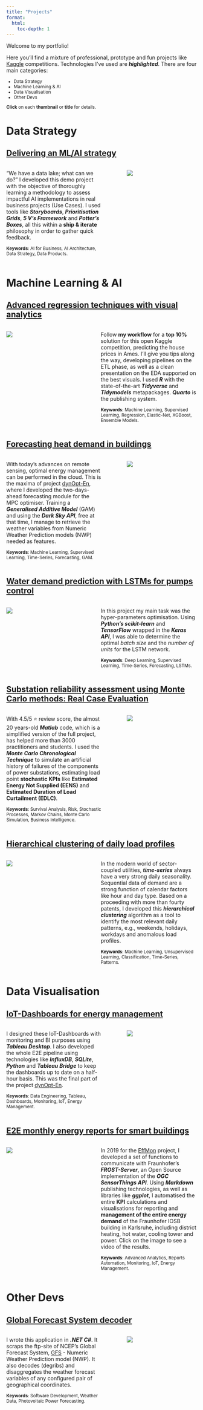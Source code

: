 ```yaml
---
title: "Projects"
format:
  html:
    toc-depth: 1
---
```


Welcome to my portfolio!

Here you'll find a mixture of professional, prototype and fun projects like [Kaggle](https://www.kaggle.com/jorgethomasm){target="_blank"} competitions. Technologies I've used are ***highlighted***. There are four main categories: 

<p><small>

- Data Strategy
- Machine Learning & AI
- Data Visualisation
- Other Devs

<p class="text-primary">**Click** on each **thumbnail** or **title** for details.</p>
</small></p>



# Data Strategy

## [Delivering an ML/AI strategy](https://docs.google.com/presentation/d/1NpMqORh_Y_tXOoqrKukTng7ewtSOAyFB/edit?usp=sharing&ouid=102039995413823268978&rtpof=true&sd=true){target="_blank"}

::: columns

::: {.column width="55%"}

"We have a data lake; what can we do?" I developed this demo project with the objective of thoroughly learning a methodology to assess impactful AI implementations in real business projects (Use Cases). I used tools like ***Storyboards***, ***Prioritisation Grids***, ***5 V's Framework*** and ***Potter's Boxes***, all this within a **ship & iterate** philosophy in order to gather quick feedback.

<p><small>**Keywords**: AI for Business, AI Architecture, Data Strategy, Data Products.</small></p>

:::

::: {.column width="5%"}
:::

::: {.column width="40%"}
[![](imgs/jthom_ml_impact.png)](https://docs.google.com/presentation/d/1NpMqORh_Y_tXOoqrKukTng7ewtSOAyFB/edit?usp=sharing&ouid=102039995413823268978&rtpof=true&sd=true){target="_blank"}
:::
:::

# Machine Learning & AI

## [Advanced regression techniques with visual analytics](https://jorgethomasm.github.io/Ames-house-prices-prediction/HousePrices.html){target="_blank"}

::: columns
::: {.column width="40%"}
[![](imgs/jthom_ames.png)](https://jorgethomasm.github.io/Ames-house-prices-prediction/HousePrices.html){target="_blank"}
:::

::: {.column width="5%"}
:::

::: {.column width="55%"}
Follow **my workflow** for a **top 10%** solution for this open Kaggle competition, predicting the house prices in Ames. I'll give you tips along the way, developing pipelines on the ETL phase, as well as a clean presentation on the EDA supported on the best visuals. I used ***R*** with the state-of-the-art ***Tidyverse*** and ***Tidymodels*** metapackages. ***Quarto*** is the publishing system.

<p><small>**Keywords**: Machine Learning, Supervised Learning, Regression, Elastic-Net, XGBoost, Ensemble Models.</small></p>

:::
:::

## [Forecasting heat demand in buildings](https://ieeexplore.ieee.org/document/9144899){target="_blank"}

::: columns
::: {.column width="55%"}
With today's advances on remote sensing, optimal energy management can be performed in the cloud. This is the maxima of project [dynOpt-En](https://www.iosb.fraunhofer.de/de/projekte-produkte/dynopt-en.html){target="_blank"}, where I developed the two-days-ahead forecasting module for the MPC optimiser. Training a ***Generalised Additive Model*** (GAM) and using the ***Dark Sky API***, free at that time, I manage to retrieve the weather variables from Numeric Weather Prediction models (NWP) needed as features.

<p><small>**Keywords**: Machine Learning, Supervised Learning, Time-Series, Forecasting, GAM.</small></p>

:::

::: {.column width="5%"}
:::

::: {.column width="40%"}
[![](imgs/jthom_heatdemand.png)](https://ieeexplore.ieee.org/document/9144899){target="_blank"}
:::
:::

## [Water demand prediction with LSTMs for pumps control](https://www.researchgate.net/publication/349694237_Application_of_LSTM_Networks_for_Water_Demand_Prediction_in_Optimal_Pump_Control){target="_blank"}

::: columns
::: {.column width="40%"}
[![](imgs/jthom_waterlstm.png)](https://www.researchgate.net/publication/349694237_Application_of_LSTM_Networks_for_Water_Demand_Prediction_in_Optimal_Pump_Control){target="_blank"}
:::

::: {.column width="5%"}
:::

::: {.column width="55%"}
In this project my main task was the hyper-parameters optimisation. Using ***Python's scikit-learn*** and ***TensorFlow*** wrapped in the ***Keras API***, I was able to determine the optimal *batch size* and the *number of units* for the LSTM network.

<p><small>**Keywords**: Deep Learning, Supervised Learning, Time-Series, Forecasting, LSTMs.</small></p>

:::
:::

## [Substation reliability assessment using Monte Carlo methods: Real Case Evaluation](https://de.mathworks.com/matlabcentral/fileexchange/10679-one-single-component-reliability-monte-carlo-chronological-method){target="_blank"}

::: columns
::: {.column width="55%"}
With 4.5/5 ⭐ review score, the almost 20 years-old ***Matlab*** code, which is a simplified version of the full project, has helped more than 3000 practitioners and students. I used the ***Monte Carlo Chronological Technique*** to simulate an artificial history of failures of the components of power substations, estimating load point **stochastic KPIs** like **Estimated Energy Not Supplied (EENS)** and **Estimated Duration of Load Curtailment (EDLC)**.

<p><small>**Keywords**: Survival Analysis, Risk, Stochastic Processes, Markov Chains, Monte Carlo Simulation, Business Intelligence.</small></p>

:::

::: {.column width="5%"}
:::

::: {.column width="40%"}
[![](imgs/jthom_mc.png)](https://de.mathworks.com/matlabcentral/fileexchange/10679-one-single-component-reliability-monte-carlo-chronological-method){target="_blank"}
:::
:::

## [Hierarchical clustering of daily load profiles](https://github.com/jorgethomasm/HOME-Timeseries_Clustering_of_Daily_Profiles/wiki#which-daily-heat-demand-pattern-shape-belongs-to-which-mean-daily-ambient-temperature){target="_blank"}

::: columns
::: {.column width="40%"}
[![](imgs/jthom_hclustprofiles.png)](https://github.com/jorgethomasm/HOME-Timeseries_Clustering_of_Daily_Profiles/wiki#which-daily-heat-demand-pattern-shape-belongs-to-which-mean-daily-ambient-temperature){target="_blank"}
:::

::: {.column width="5%"}
:::

::: {.column width="55%"}
In the modern world of sector-coupled utilities, ***time-series*** always have a very strong daily seasonality. Sequential data of demand are a strong function of calendar factors like hour and day type. Based on a proceeding with more than fourty patents, I developed this ***hierarchical clustering*** algorithm as a tool to identify the most relevant daily patterns, e.g., weekends, holidays, workdays and anomalous load profiles.

<p><small>**Keywords**: Machine Learning, Unsupervised Learning, Classification, Time-Series, Patterns.</small></p>

:::
:::

# Data Visualisation

## [IoT-Dashboards for energy management](https://public.tableau.com/app/profile/iosb.mrd/viz/DynOpt-En-DemoLoerrach/Monitoring){target="_blank"}

::: columns
::: {.column width="55%"}
I designed these IoT-Dashboards with monitoring and BI purposes using ***Tableau Desktop***. I also developed the whole E2E pipeline using technologies like ***InfluxDB***, ***SQLite***, ***Python*** and ***Tableau Bridge*** to keep the dashboards up to date on a half-hour basis. This was the final part of the project [dynOpt-En](https://www.iosb.fraunhofer.de/de/projekte-produkte/dynopt-en.html){target="_blank"}.

<p><small>**Keywords**: Data Engineering, Tableau, Dashboards, Monitoring, IoT, Energy Management.</small></p>

:::

::: {.column width="5%"}
:::

::: {.column width="40%"}
[![](imgs/jthom_tableau_dynopt.png)](https://public.tableau.com/app/profile/iosb.mrd/viz/DynOpt-En-DemoLoerrach/Monitoring){target="_blank"}
:::
:::

## [E2E monthly energy reports for smart buildings](https://youtu.be/lk5LCfiX0Uk?t=2522){target="_blank"}

::: columns
::: {.column width="40%"}
[![](imgs/jthom_effmon.png)](https://youtu.be/lk5LCfiX0Uk?t=2522){target="_blank"}
:::

::: {.column width="5%"}
:::

::: {.column width="55%"}
In 2019 for the [EffMon](https://www.iosb.fraunhofer.de/en/projects-and-products/effmon-efficient-monitoring.html) project, I developed a set of functions to communicate with Fraunhofer's ***FROST-Server***, an Open Source implementation of the ***OGC SensorThings API***. Using ***Markdown*** publishing technologies, as well as libraries like ***ggplot***, I automatised the entire **KPI** calculations and visualisations for reporting and **management of the entire energy demand** of the Fraunhofer IOSB building in Karlsruhe, including district heating, hot water, cooling tower and power. Click on the image to see a video of the results.

<p><small>**Keywords**: Advanced Analytics, Reports Automation, Monitoring, IoT, Energy Management.</small></p>

:::
:::

# Other Devs

## [Global Forecast System decoder](https://github.com/jorgethomasm/GFS-Decoder){target="_blank"}

::: columns
::: {.column width="55%"}
I wrote this application in ***.NET C#***. It scraps the ftp-site of NCEP's Global Forecast System, [GFS](https://www.nco.ncep.noaa.gov/pmb/products/gfs/) - Numeric Weather Prediction model (NWP). It also decodes (degribs) and disaggregates the weather forecast variables of any configured pair of geographical coordinates.

<p><small>**Keywords**: Software Development, Weather Data, Photovoltaic Power Forecasting.</small></p>

:::

::: {.column width="5%"}
:::

::: {.column width="40%"}
[![](imgs/jthom_gfs.png)](https://github.com/jorgethomasm/GFS-Decoder){target="_blank"}
:::
:::